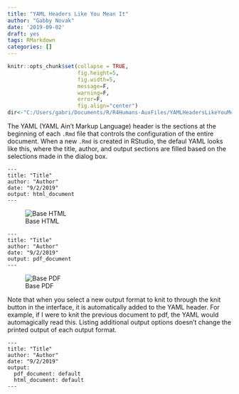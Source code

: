 ```yaml
---
title: "YAML Headers Like You Mean It"
author: "Gabby Novak"
date: '2019-09-02'
draft: yes
tags: RMarkdown
categories: []
---
```


```r
knitr::opts_chunk$set(collapse = TRUE, 
                      fig.height=5, 
                      fig.width=5,
                      message=F,
                      warning=F,
                      error=F,
                      fig.align="center")
dir<-"C:/Users/gabri/Documents/R/R4Humans-AuxFiles/YAMLHeadersLikeYouMeanIt"
```

The YAML (YAML Ain't Markup Language) header is the sections at the beginning of each `.Rmd` file that controls the configuration of the entire document. When a new `.Rmd` is created in RStudio, the defaul YAML looks like this, where the title, author, and output sections are filled based on the selections made in the dialog box. 

```
---
title: "Title"
author: "Author"
date: "9/2/2019"
output: html_document
---
```

![Base HTML](C:/Users/gabri/Documents/R/R4Humans-AuxFiles/YAMLHeadersLikeYouMeanIt/BaseHTML.png)

```
---
title: "Title"
author: "Author"
date: "9/2/2019"
output: pdf_document
---
```
![Base PDF](C:/Users/gabri/Documents/R/R4Humans-AuxFiles/YAMLHeadersLikeYouMeanIt/BasePDF.png)

Note that when you select a new output format to knit to through the knit button in the interface, it is automatically added to the YAML header. For example, if I were to knit the previous document to pdf, the YAML would automagically read this. Listing additional output options doesn't change the printed output of each output format. 

```
---
title: "Title"
author: "Author"
date: "9/2/2019"
output:
  pdf_document: default
  html_document: default
---
```


